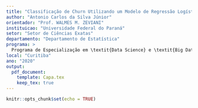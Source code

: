 ```yaml
---
title: "Classificação de Churn Utilizando um Modelo de Regressão Logística"
author: "Antonio Carlos da Silva Júnior"
orientador: "Prof. WALMES M. ZEVIANI"
instituicao: "Universidade Federal do Paraná"
setor: "Setor de Ciências Exatas"
departamento: "Departamento de Estatística"
programa: >
  Programa de Especialização em \textit{Data Science} e \textit{Big Data}
local: "Curitiba"
ano: "2020"
output:
  pdf_document:
    template: Capa.tex
    keep_tex: true
---
```


```r
knitr::opts_chunk$set(echo = TRUE)
```

